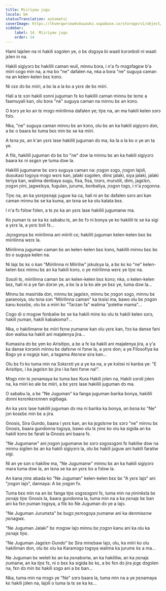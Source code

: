 ```yaml
---
title: Miiriyaw jugu
locale: bm
statusTranslation: automatic
coverImage: https://lhvmrqwrcowdvduuaukz.supabase.co/storage/v1/object/public/strapi-uploads/small_cover-tratado-de-psicologia-revolucionaria.webp-5e15e1cec4e0ebebcde5d7fc7565d8fd.webp
sidebar:
    label: 14. Miiriyaw jugu
    order: 14
---
```

Hami lajɛlen na ni hakili sɔgɔlen ye, o bɛ dɔgɔya bi waati kɔrɔnbɔli ni waati jɛlen in na.

Hakili sigiyɔrɔ bɛ hakilili caman wuli, minnu bɔra, i n'a fɔ mɔgɔfagɛw b'a miiri cogo min na, a ma bɔ "ne" dafalen na, nka a bɔra "ne" suguya caman na an kelen-kelen bɛɛ kɔnɔ.

Ni cɛɛ dɔ bɛ miiri, a bɛ la a la ko a yɛrɛ de bɛ miiri.

Hali a tɛ sɔn hakili sɔnni juguman fɛ ko hakilili caman minnu bɛ tɛmɛ a faamuyali kan, olu bɔra "ne" suguya caman na minnu bɛ an kɔnɔ.

O kɔrɔ ye ko an tɛ mɔgɔ miirilinna dafalen ye; tiɲɛ na, an ma hakili kelen sɔrɔ fɔlɔ.

Nka, "ne" suguya caman minnu bɛ an kɔnɔ, olu bɛ an ka hakili sigiyɔrɔ dɔn, a bɛ o baara kɛ tuma bɛɛ min bɛ se ka miiri.

A tɛna ɲɛ, an k'an yɛrɛ lase hakilili juguman dɔ ma, ka la a la ko o ye an ta ye.

A filɛ, hakilili juguman dɔ bɛ bɔ "ne" dɔw la minnu bɛ an ka hakili sigiyɔrɔ baara kɛ ni sɛgɛn ye tuma dɔw la.

Hakilili jugumanw bɛ sɔrɔ suguya caman na: ɲɔgɔn sɔgɔ, ɲɔgɔn lajɔli, dusukasi tɔgɔya mɔgɔ wɛrɛ kan, jalaki sɔgɔlen, diinɛ jalaki, siya jalaki, jalaki teriya kan, walima denbaya sugu, fisa, fisa, tɔɔrɔ, murutili, dimi, jagɛlɛn, ɲɔgɔn ɲini, jagwɛlɛya, fugulan, jurumɛ, bɛnbaliya, ɲɔgɔn tɔgɔ, i n'a ɲɔgɔnna.

Tiɲɛ na, an ka yɛrɛɲɛnajɛ juguw ka ca, hali ni an bɛ dafalen sɔrɔ ani kan caman minnu bɛ se ka kuma, an tɛna se ka olu kalata bɛɛ.

I n'a fɔ fɔlɔw fɔlen, a tɛ ɲɛ ka an yɛrɛ lase hakilili jugumanw ma.

Ko ɲuman tɛ se ka kɛ sababu tɛ, an bɛ fɔ ni bonya ye ko hakilili tɛ se ka sigi a yɛrɛ la, a yɛrɛ bɔli fɛ...

Jɛɲɔgɔnya bɛ miirilinna ani miirili cɛ; hakilili juguman kelen-kelen bɛɛ bɛ miirilinna wɛrɛ la.

Miirilinna juguman caman bɛ an kelen-kelen bɛɛ kɔnɔ, hakilili minnu bɛɛ bɛ bɔ o suguya kelen na.

Ni lajɛ bɛ kɛ o kan "Miirilinna ni Miiriliw" jɛkulɛya la, a bɛ kɛ ko "ne" kelen-kelen bɛɛ minnu bɛ an ka hakili kɔnɔ, o ye miirilinna wɛrɛ ye tiɲɛ na.

Sɔsɔli tɛ, miirilinna caman bɛ an kelen-kelen bɛɛ kɔnɔ; nka, o kelen-kelen bɛɛ, hali ni a ye fan dɔrɔn ye, a bɛ la a la ko ale ye bɛɛ ye, tuma dɔw la...

Minnu bɛ masirida dɔn, minnu bɛ jagɛlɛn, minnu bɛ ɲɔgɔn sɔgɔ, minnu bɛ paranoiya, olu tɛna sɔn "Miirilinna caman" ka tɛsisi ma, bawo olu bɛ ɲɔgɔn kanu kosɛbɛ, olu bɛ a miiri ko "Tarzan fa" walima "pɔletiw mama"...

Cogo di o mɔgɔw fɛnbaliw bɛ se ka hakili minɛ ko olu tɛ hakili kelen sɔrɔ, hakili ɲuman, hakili kabakoma?...

Nka, o hakilimanw bɛ miiri fɛnw ɲumanw kan olu yɛrɛ kan, fɔɔ ka danse fani don walisa ka hakili ani majalenya jira...

Kumasira dɔ bɛ yen ko Arisitipo, a bɛ a fɛ ka hakili ani majalenya jira, a y'a ka danse kɔrɔnin minnu bɛ dafɛnw ni fɔnw la, a yɛrɛ don; a ye Filosofiya ka Bɔgɔ ye a nɛgɛjɛ kan, a tagama Atɛnɛw sira kan...

Olu bɛ fɔ ko tuma min na Sɔkɛrɛti ye a ye ka na, a ye kɔlɔsi ni kanba ye: "E Arisitipo, i ka jagɛlɛn bɛ jira i ka fani fɔnw na!".

Mɔgɔ min tɛ ɲɛnamaya kɛ tuma bɛɛ Kura Hakili jɔlen na, Hakili sɔrɔli jɔlen na, ka miiri ko ale bɛ miiri, a bɛ yɛrɛ lase hakilili juguman dɔ ma.

O sababu la, a bɛ "Ne Juguman" ka fanga juguman barika bonya, hakilili dɔnni kɛrɛnkɛrɛnnen sigibaga.

An ka yɛrɛ lase hakilili juguman dɔ ma ni barika ka bonya, an bɛna kɛ "Ne" jɔn kosɛbɛ min bɛ a jira.

Gnosis, Sira Gundo, baara i yɛrɛ kan, an ka jɛgɛlɛnw bɛ sɔrɔ "ne" minnu bɛ Gnosis, baara gundonna tɔgɔya, bawo olu tɛ ɲinɛ ko olu ka sigida an ka hakili kɔnɔ bɛ farati la Gnosis ani baara fɛ.

"Ne Jugumanw" ani ɲɔgɔn jugumanw bɛ sɔrɔ sɔgɔsɔgɔni fɛ hakiliw dɔw na minnu sigilen bɛ an ka hakili sigiyɔrɔ la, olu bɛ hakili juguw ani hakili faratiw sigi.

Ni an ye sɔn o hakiliw ma, "Ne Jugumanw" minnu bɛ an ka hakili sigiyɔrɔ mara tuma dɔw la, an tɛna se ka an yɛrɛ bɔ a fɔlɔw la.

An kana ɲinɛ abada ko "Ne Juguman" kelen-kelen bɛɛ bɛ "A yɛrɛ lajɔ" ani "ɲɔgɔn lajɔ", dannaya: A bɛ ɲɔgɔn fɔ.

Tuma bɛɛ min na an bɛ fanga tiɲɛ sɔgɔsɔgɔni fɛ, tuma min na ɲininkɛla bɛ ɲɛnajɛ tiɲɛ Gnosis la, baara gundonna la, tuma min na a ka ɲɛnajɛ bɛ ban ani ka fɛn ɲuman tɔgɔya, a filɛ ko Ne Juguman dɔ ye a lajɔ.

"Ne Juguman Jurumɛta" bɛ bugɔ ɲɛmɔgɔya ɲumanw ani ka denmisɛnw ɲɛnagwɛ.

"Ne Juguman Jalaki" bɛ mɔgɔw lajɔ minnu bɛ ɲɔgɔn kanu ani ka olu ka ɲɛnajɛ tiɲɛ.

"Ne Juguman Jagɛlɛn Gundo" bɛ Sira minɛbaw lajɔ, olu, ka miiri ko olu hakiliman don, olu bɛ olu ka Karamɔgɔ tɔgɔya walima ka jurumɛ kɛ a ma...

Ne Juguman bɛ weleli kɛ an ka ɲɛnabɔriw, an ka hakililiw, an ka ɲɛnajɛ ɲumanw, an ka tiɲɛ fɛ, ni o bɛɛ ka sigida bɛ kɛ, a bɛ fɛn dɔ jira jɛgɛ dɔgɔlen na, fɛn dɔ min bɛ hakili sɔgɔ ani a bɛ ban...

Nka, tuma min na mɔgɔ ye "Ne" sɔrɔ baara la, tuma min na a ye ɲɛnamaya kɛ hakili jɔlen na, lajɔli o tuma la tɛ se ka kɛ...

